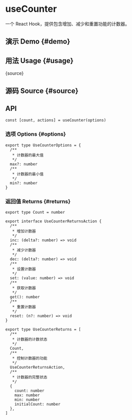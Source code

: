# useCounter


<HooksType category="State" />

一个 React Hook，提供包含增加、减少和重置功能的计数器。

## 演示 Demo \{#demo}


<App />

## 用法 Usage \{#usage}


<RawCode>{source}</RawCode>

## 源码 Source \{#source}


<Source />

## API

```tsx
const [count, actions] = useCounter(options)
```

### 选项 Options \{#options}

```tsx
export type UseCounterOptions = {
  /**
   * 计数器的最大值
   */
  max?: number
  /**
   * 计数器的最小值
   */
  min?: number
}
```

### 返回值 Returns \{#returns}

```tsx
export type Count = number

export interface UseCounterReturnsAction {
  /**
   * 增加计数器
   */
  inc: (delta?: number) => void
  /**
   * 减少计数器
   */
  dec: (delta?: number) => void
  /**
   * 设置计数器
   */
  set: (value: number) => void
  /**
   * 获取计数器
   */
  get(): number
  /**
   * 重置计数器
   */
  reset: (n?: number) => void
}

export type UseCounterReturns = [
  /**
   * 计数器的计数状态
   */
  Count,
  /**
   * 控制计数器的功能
   */
  UseCounterReturnsAction,
  /**
   * 计数器的完整状态
   */
  {
    count: number
    max: number
    min: number
    initialCount: number
  },
]
```
